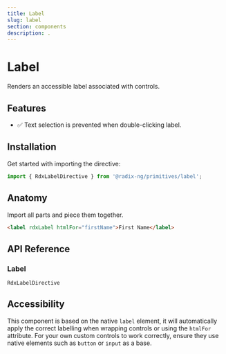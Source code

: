 ```yaml
---
title: Label
slug: label
section: components
description: .
---
```


# Label

<Description>Renders an accessible label associated with controls.</Description>

<ComponentPreview name="label" file="label-demo" />

## Features

- ✅ Text selection is prevented when double-clicking label.

## Installation

Get started with importing the directive:

```typescript
import { RdxLabelDirective } from '@radix-ng/primitives/label';
```

## Anatomy

Import all parts and piece them together.

```html
<label rdxLabel htmlFor="firstName">First Name</label>
```

## API Reference

### Label
`RdxLabelDirective`
<PropsTable name="RdxLabelDirective" />


## Accessibility
This component is based on the native `label` element, it will automatically apply the correct labelling when wrapping controls
or using the `htmlFor` attribute. For your own custom controls to work correctly,
ensure they use native elements such as `button` or `input` as a base.
